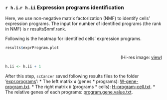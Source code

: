 

### `r h.i`.`r h.ii` Expression programs identification
Here, we use non-negative matrix factorization (NMF) to identify cells' expression programs.
The input for number of identified programs (the rank in NMF) is ` `r results$nmf.rank` `.

Following is the heatmap for identified cells' expression programs.

```r
results$exprProgram.plot
```
<p align="right">(Hi-res image: <a href="./figures/exprProgram-heatmap.png">view</a>)</p>

```r
h.ii <- h.ii + 1
```

After this step, `scCancer` saved following results files to the folder '[expr.programs](./expr.programs/)':
 * The left matrix `W` (genes * programs): [W-gene-program.txt](./expr.programs/W-gene-program.txt).
 * The right matrix `H` (programs * cells): [H-program-cell.txt](./expr.programs/H-program-cell.txt).
 * The relative genes of each programs: [program.gene.value.txt](./expr.programs/program.gene.value.txt).
